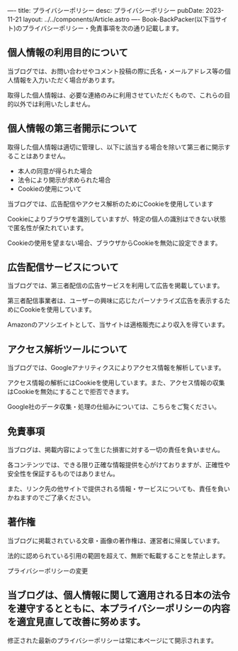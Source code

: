—-
title: プライバシーポリシー
desc: プライバシーポリシー
pubDate: 2023-11-21
layout: ../../components/Article.astro
—-
Book-BackPacker(以下当サイト)のプライバシーポリシー・免責事項を次の通り記載します。

## 個人情報の利用目的について

当ブログでは、お問い合わせやコメント投稿の際に氏名・メールアドレス等の個人情報を入力いただく場合があります。

取得した個人情報は、必要な連絡のみに利用させていただくもので、これらの目的以外では利用いたしません。

## 個人情報の第三者開示について

取得した個人情報は適切に管理し、以下に該当する場合を除いて第三者に開示することはありません。

- 本人の同意が得られた場合
- 法令により開示が求められた場合
- Cookieの使用について

当ブログでは、広告配信やアクセス解析のためにCookieを使用しています

Cookieによりブラウザを識別していますが、特定の個人の識別はできない状態で匿名性が保たれています。

Cookieの使用を望まない場合、ブラウザからCookieを無効に設定できます。

## 広告配信サービスについて

当ブログでは、第三者配信の広告サービスを利用して広告を掲載しています。

第三者配信事業者は、ユーザーの興味に応じたパーソナライズ広告を表示するためにCookieを使用しています。

Amazonのアソシエイトとして、当サイトは適格販売により収入を得ています。

## アクセス解析ツールについて

当ブログでは、Googleアナリティクスによりアクセス情報を解析しています。

アクセス情報の解析にはCookieを使用しています。また、アクセス情報の収集はCookieを無効にすることで拒否できます。

Google社のデータ収集・処理の仕組みについては、こちらをご覧ください。

## 免責事項

当ブログは、掲載内容によって生じた損害に対する一切の責任を負いません。

各コンテンツでは、できる限り正確な情報提供を心がけておりますが、正確性や安全性を保証するものではありません。

また、リンク先の他サイトで提供される情報・サービスについても、責任を負いかねますのでご了承ください。

## 著作権

当ブログに掲載されている文章・画像の著作権は、運営者に帰属しています。

法的に認められている引用の範囲を超えて、無断で転載することを禁止します。

プライバシーポリシーの変更

## 当ブログは、個人情報に関して適用される日本の法令を遵守するとともに、本プライバシーポリシーの内容を適宜見直して改善に努めます。

修正された最新のプライバシーポリシーは常に本ページにて開示されます。
